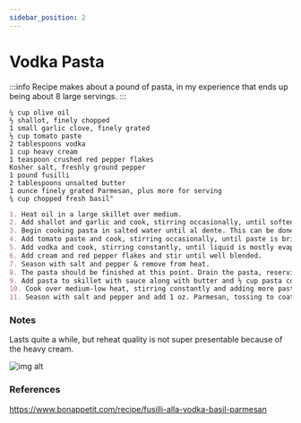 ```yaml
---
sidebar_position: 2
---
```


# Vodka Pasta

:::info
Recipe makes about a pound of pasta, in my experience that ends up being about 8 large servings. 
:::

```mdx title="Ingredients"
¼ cup olive oil
½ shallot, finely chopped
1 small garlic clove, finely grated
½ cup tomato paste
2 tablespoons vodka
1 cup heavy cream
1 teaspoon crushed red pepper flakes
Kosher salt, freshly ground pepper
1 pound fusilli
2 tablespoons unsalted butter
1 ounce finely grated Parmesan, plus more for serving
¼ cup chopped fresh basil"
```

```md title="Instructions"
1. Heat oil in a large skillet over medium. 
2. Add shallot and garlic and cook, stirring occasionally, until softened, about 5 minutes.
3. Begin cooking pasta in salted water until al dente. This can be done while working on the next few steps for the pasta in parallel.
4. Add tomato paste and cook, stirring occasionally, until paste is brick red and starts to caramelize, about 5 minutes.
5. Add vodka and cook, stirring constantly, until liquid is mostly evaporated, about 2 minutes. 
6. Add cream and red pepper flakes and stir until well blended. 
7. Season with salt and pepper & remove from heat.
8. The pasta should be finished at this point. Drain the pasta, reserving 1 cup of the pasta water.
9. Add pasta to skillet with sauce along with butter and ½ cup pasta cooking liquid. 
10. Cook over medium-low heat, stirring constantly and adding more pasta cooking liquid if needed, until butter has melted and a thick, glossy sauce has formed, about 2 minutes. 
11. Season with salt and pepper and add 1 oz. Parmesan, tossing to coat. Divide pasta among bowls, then top with basil and more Parmesan.
```

### Notes
Lasts quite a while, but reheat quality is not super presentable because of the heavy cream. 

![img alt](@site/docs/pasta/static/vodka-pasta.png)

### References
https://www.bonappetit.com/recipe/fusilli-alla-vodka-basil-parmesan


